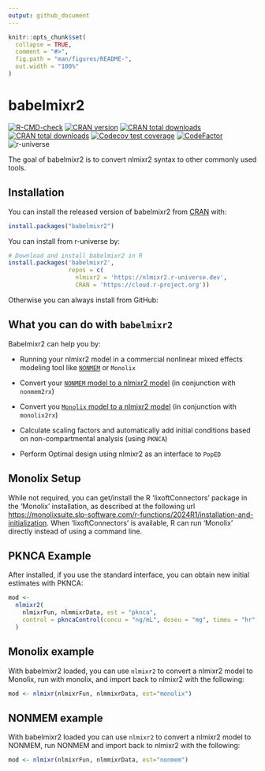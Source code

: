 ```yaml
---
output: github_document
---
```


<!-- README.md is generated from README.Rmd. Please edit that file -->

```r
knitr::opts_chunk$set(
  collapse = TRUE,
  comment = "#>",
  fig.path = "man/figures/README-",
  out.width = "100%"
)
```

# babelmixr2

<!-- badges: start -->
[![R-CMD-check](https://github.com/nlmixr2/babelmixr2/actions/workflows/R-CMD-check.yaml/badge.svg)](https://github.com/nlmixr2/babelmixr2/actions/workflows/R-CMD-check.yaml)
[![CRAN version](http://www.r-pkg.org/badges/version/babelmixr2)](https://cran.r-project.org/package=babelmixr2)
[![CRAN total downloads](https://cranlogs.r-pkg.org/badges/grand-total/babelmixr2)](https://cran.r-project.org/package=babelmixr2)
[![CRAN total downloads](https://cranlogs.r-pkg.org/badges/babelmixr2)](https://cran.r-project.org/package=babelmixr2)
[![Codecov test coverage](https://codecov.io/gh/nlmixr2/babelmixr2/branch/main/graph/badge.svg)](https://app.codecov.io/gh/nlmixr2/babelmixr2?branch=main)
[![CodeFactor](https://www.codefactor.io/repository/github/nlmixr2/babelmixr2/badge)](https://www.codefactor.io/repository/github/nlmixr2/babelmixr2)
![r-universe](https://nlmixr2.r-universe.dev/badges/babelmixr2)
<!-- badges: end -->

The goal of babelmixr2 is to convert nlmixr2 syntax to other commonly
used tools.

## Installation

You can install the released version of
babelmixr2 from [CRAN](https://CRAN.R-project.org) with:

``` r
install.packages("babelmixr2")
```

You can install from r-universe by:

``` r
# Download and install babelmixr2 in R
install.packages('babelmixr2',
                 repos = c(
                   nlmixr2 = 'https://nlmixr2.r-universe.dev',
                   CRAN = 'https://cloud.r-project.org'))
```

Otherwise you can always install from GitHub:

## What you can do with `babelmixr2`

Babelmixr2 can help you by:

 - Running your nlmixr2 model in a commercial nonlinear mixed effects
   modeling tool like [`NONMEM`](https://nlmixr2.github.io/babelmixr2/articles/running-nonmem.html) or `Monolix`

 - Convert your [`NONMEM` model to a nlmixr2
   model](https://nlmixr2.github.io/nonmem2rx/articles/convert-nlmixr2.html)
   (in conjunction with `nonmem2rx`)

 - Convert you [`Monolix` model to a nlmixr2
   model](https://nlmixr2.github.io/nonmem2rx/articles/convert-nlmixr2.html)
   (in conjunction with `monolix2rx`)

 - Calculate scaling factors and automatically add initial conditions
   based on non-compartmental analysis (using `PKNCA`)

 - Perform Optimal design using nlmixr2 as an interface to `PopED`

## Monolix Setup

While not required, you can get/install the R 'lixoftConnectors' package in the
'Monolix' installation, as described at the following url
<https://monolixsuite.slp-software.com/r-functions/2024R1/installation-and-initialization>. When
'lixoftConnectors' is available, R can run 'Monolix' directly instead of using a
command line.

## PKNCA Example

After installed, if you use the standard interface, you can obtain new
initial estimates with PKNCA:

```r
mod <-
  nlmixr2(
    nlmixrFun, nlmmixrData, est = "pknca",
    control = pkncaControl(concu = "ng/mL", doseu = "mg", timeu = "hr", volumeu = "L")
  )
```

##  Monolix example

With babelmixr2 loaded, you can use `nlmixr2` to convert a nlmixr2
model to Monolix, run with monolix, and import back to nlmixr2 with
the following:

```r
mod <- nlmixr(nlmixrFun, nlmmixrData, est="monolix")
```

## NONMEM example

With babelmixr2 loaded you can use `nlmixr2` to convert a nlmixr2
model to NONMEM, run NONMEM and import back to nlmixr2 with the
following:

```r
mod <- nlmixr(nlmixrFun, nlmmixrData, est="nonmem")
```
